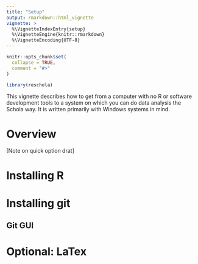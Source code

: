 ```yaml
---
title: "Setup"
output: rmarkdown::html_vignette
vignette: >
  %\VignetteIndexEntry{setup}
  %\VignetteEngine{knitr::rmarkdown}
  %\VignetteEncoding{UTF-8}
---
```


```r
knitr::opts_chunk$set(
  collapse = TRUE,
  comment = "#>"
)
```

```r
library(reschola)
```

This vignette describes how to get from a computer with no R or software development tools to a system on which you can do data analysis the Schola way. It is written primarily with Windows systems in mind.

# Overview

[Note on quick option drat]

# Installing R

# Installing git

## Git GUI

# Optional: LaTex


